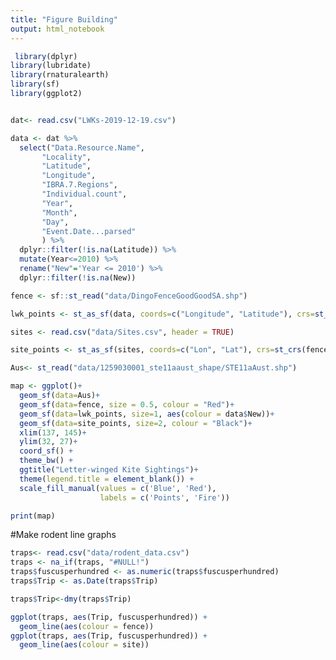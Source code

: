 ```yaml
---
title: "Figure Building"
output: html_notebook
---
```



```r
 library(dplyr)
library(lubridate)
library(rnaturalearth)
library(sf)
library(ggplot2)


dat<- read.csv("LWKs-2019-12-19.csv")

data <- dat %>% 
  select("Data.Resource.Name", 
       "Locality", 
       "Latitude", 
       "Longitude",
       "IBRA.7.Regions",
       "Individual.count", 
       "Year", 
       "Month", 
       "Day", 
       "Event.Date...parsed"
       ) %>% 
  dplyr::filter(!is.na(Latitude)) %>% 
  mutate(Year<=2010) %>% 
  rename("New"='Year <= 2010') %>% 
  dplyr::filter(!is.na(New))

fence <- sf::st_read("data/DingoFenceGoodGoodSA.shp")

lwk_points <- st_as_sf(data, coords=c("Longitude", "Latitude"), crs=st_crs(fence))

sites <- read.csv("data/Sites.csv", header = TRUE)

site_points <- st_as_sf(sites, coords=c("Lon", "Lat"), crs=st_crs(fence))

Aus<- st_read("data/1259030001_ste11aaust_shape/STE11aAust.shp")

```

```r
map <- ggplot()+
  geom_sf(data=Aus)+
  geom_sf(data=fence, size = 0.5, colour = "Red")+
  geom_sf(data=lwk_points, size=1, aes(colour = data$New))+
  geom_sf(data=site_points, size=2, colour = "Black")+
  xlim(137, 145)+
  ylim(32, 27)+
  coord_sf() +
  theme_bw() +
  ggtitle("Letter-winged Kite Sightings")+ 
  theme(legend.title = element_blank()) +
  scale_fill_manual(values = c('Blue', 'Red'),
                    labels = c('Points', 'Fire'))

print(map)
```

#Make rodent line graphs
```r
traps<- read.csv("data/rodent_data.csv")
traps <- na_if(traps, "#NULL!")
traps$fuscusperhundred <- as.numeric(traps$fuscusperhundred)
traps$Trip <- as.Date(traps$Trip)

traps$Trip<-dmy(traps$Trip)

ggplot(traps, aes(Trip, fuscusperhundred)) +
  geom_line(aes(colour = fence))
ggplot(traps, aes(Trip, fuscusperhundred)) +
  geom_line(aes(colour = site))


```


